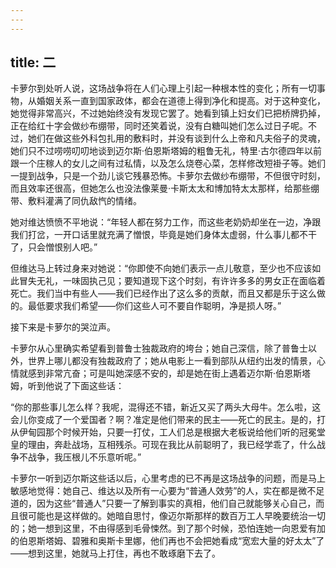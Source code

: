 ```yaml
---
---
---
```

title: 二
---




卡萝尔到处听人说，这场战争将在人们心理上引起一种根本性的变化；所有一切事物，从婚姻关系一直到国家政体，都会在道德上得到净化和提高。对于这种变化，她觉得非常高兴，不过她始终没有发现它罢了。她看到镇上妇女们已把桥牌扔掉，正在给红十字会做纱布绷带，同时还笑着说，没有白糖叫她们怎么过日子呢。不过，她们在做这些外科包扎用的敷料时，并没有谈到什么上帝和凡夫俗子的灵魂，她们只不过唠唠叨叨地谈到迈尔斯·伯恩斯塔姆的粗鲁无礼，特里·古尔德四年以前跟一个庄稼人的女儿之间有过私情，以及怎么烧卷心菜，怎样修改短褂子等。她们一提到战争，只是一个劲儿谈它残暴恐怖。卡萝尔去做纱布绷带，不但很守时刻，而且效率还很高，但她怎么也没法像莱曼·卡斯太太和博加特太太那样，给那些绷带、敷料灌满了同仇敌忾的情绪。

她对维达愤愤不平地说：“年轻人都在努力工作，而这些老奶奶却坐在一边，净跟我们打岔，一开口话里就充满了憎恨，毕竟是她们身体太虚弱，什么事儿都不干了，只会憎恨别人吧。”

但维达马上转过身来对她说：“你即使不向她们表示一点儿敬意，至少也不应该如此冒失无礼，一味固执己见；要知道现下这个时刻，有许许多多的男女正在面临着死亡。我们当中有些人——我们已经作出了这么多的贡献，而且又都是乐于这么做的。最低要求我们希望——你们这些人可不要自作聪明，净是损人呀。”

接下来是卡萝尔的哭泣声。

卡萝尔从心里确实希望看到普鲁士独裁政府的垮台；她自己深信，除了普鲁士以外，世界上哪儿都没有独裁政府了；她从电影上一看到部队从纽约出发的情景，心情就感到非常亢奋；可是叫她深感不安的，却是她在街上遇着迈尔斯·伯恩斯塔姆，听到他说了下面这些话：

“你的那些事儿怎么样？我呢，混得还不错，新近又买了两头大母牛。怎么啦，这会儿你变成了一个爱国者？啊？准定是他们带来的民主——死亡的民主。是的，打从伊甸园那个时候开始，只要一打仗，工人们总是根据大老板说给他们听的冠冕堂皇的理由，奔赴战场，互相残杀。可现在我比从前聪明了，我已经学乖了，什么战争不战争，我压根儿不乐意听呢。”

卡萝尔一听到迈尔斯这些话以后，心里考虑的已不再是这场战争的问题，而是马上敏感地觉得：她自己、维达以及所有一心要为“普通人效劳”的人，实在都是微不足道的，因为这些“普通人”只要一了解到事实的真相，他们自己就能够关心自己，而且很可能也是这样做的。她暗自思忖，像迈尔斯那样的数百万工人早晚要统治一切的；她一想到这里，不由得感到毛骨悚然。到了那个时候，恐怕连她一向恩爱有加的伯恩斯塔姆、碧雅和奥斯卡里娜，他们再也不会把她看成“宽宏大量的好太太”了——想到这里，她就马上打住，再也不敢琢磨下去了。